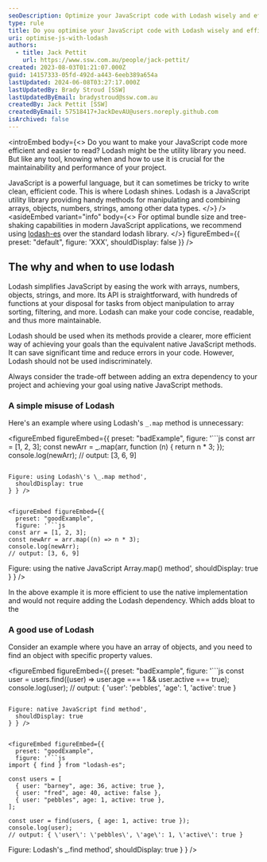 ```yaml
---
seoDescription: Optimize your JavaScript code with Lodash wisely and efficiently to streamline array manipulation, object iteration, and more.
type: rule
title: Do you optimise your JavaScript code with Lodash wisely and efficiently?
uri: optimise-js-with-lodash
authors:
  - title: Jack Pettit
    url: https://www.ssw.com.au/people/jack-pettit/
created: 2023-08-03T01:21:07.000Z
guid: 14157333-05fd-492d-a443-6eeb389a654a
lastUpdated: 2024-06-08T03:27:17.000Z
lastUpdatedBy: Brady Stroud [SSW]
lastUpdatedByEmail: bradystroud@ssw.com.au
createdBy: Jack Pettit [SSW]
createdByEmail: 57518417+JackDevAU@users.noreply.github.com
isArchived: false
---
```


<introEmbed
  body={<>
Do you want to make your JavaScript code more efficient and easier to read? Lodash might be the utility library you need. But like any tool, knowing when and how to use it is crucial for the maintainability and performance of your project.

JavaScript is a powerful language, but it can sometimes be tricky to write clean, efficient code. This is where Lodash shines. Lodash is a JavaScript utility library providing handy methods for manipulating and combining arrays, objects, numbers, strings, among other data types.
  </>}
/>
<asideEmbed
  variant="info"
  body={<>
    For optimal bundle size and tree-shaking capabilities in modern JavaScript applications, we recommend using [lodash-es](https://www.npmjs.com/package/lodash-es) over the standard lodash library.
  </>}
  figureEmbed={{
    preset: "default",
    figure: 'XXX',
    shouldDisplay: false
  }}
/>

## The why and when to use lodash

Lodash simplifies JavaScript by easing the work with arrays, numbers, objects, strings, and more. Its API is straightforward, with hundreds of functions at your disposal for tasks from object manipulation to array sorting, filtering, and more. Lodash can make your code concise, readable, and thus more maintainable.

Lodash should be used when its methods provide a clearer, more efficient way of achieving your goals than the equivalent native JavaScript methods. It can save significant time and reduce errors in your code. However, Lodash should not be used indiscriminately.

Always consider the trade-off between adding an extra dependency to your project and achieving your goal using native JavaScript methods.

### A simple misuse of Lodash

Here's an example where using Lodash's `_.map` method is unnecessary:

<figureEmbed figureEmbed={{
  preset: "badExample",
  figure: '```js
const arr = [1, 2, 3];
const newArr = _.map(arr, function (n) {
  return n * 3;
});
console.log(newArr);
// output: [3, 6, 9]
```

Figure: using Lodash\'s \_.map method',
  shouldDisplay: true
} } />


<figureEmbed figureEmbed={{
  preset: "goodExample",
  figure: '```js
const arr = [1, 2, 3];
const newArr = arr.map((n) => n * 3);
console.log(newArr);
// output: [3, 6, 9]
```

Figure: using the native JavaScript Array.map() method',
  shouldDisplay: true
} } />


In the above example it is more efficient to use the native implementation and would not require adding the Lodash dependency. Which adds bloat to the

### A good use of Lodash

Consider an example where you have an array of objects, and you need to find an object with specific property values.

<figureEmbed figureEmbed={{
  preset: "badExample",
  figure: '```js
const user = users.find((user) => user.age === 1 && user.active === true);
console.log(user);
// output: { \'user\': \'pebbles\', \'age\': 1, \'active\': true }
```

Figure: native JavaScript find method',
  shouldDisplay: true
} } />


<figureEmbed figureEmbed={{
  preset: "goodExample",
  figure: '```js
import { find } from "lodash-es";

const users = [
  { user: "barney", age: 36, active: true },
  { user: "fred", age: 40, active: false },
  { user: "pebbles", age: 1, active: true },
];

const user = find(users, { age: 1, active: true });
console.log(user);
// output: { \'user\': \'pebbles\', \'age\': 1, \'active\': true }
```

Figure: Lodash\'s \_.find method',
  shouldDisplay: true
} } />
